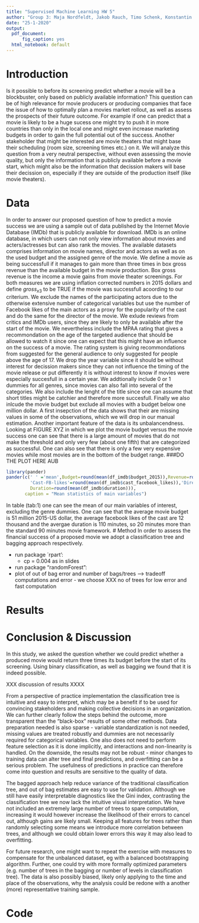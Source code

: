 ```yaml
---
title: "Supervised Machine Learning HW 5"
author: "Group 3: Maja Nordfeldt, Jakob Rauch, Timo Schenk, Konstantin Sommer"
date: "25-1-2020"
output:
  pdf_document:
      fig_caption: yes
  html_notebook: default
---
```


# Introduction
Is it possible to before its screening predict whether a movie will be a blockbuster, only based on publicly available information? This question can be of high relevance for movie producers or producing companies that face the issue of how to optimally plan a movies market rollout, as well as assess the prospects of their future outcome. For example if one can predict that a movie is likely to be a huge sucess one might try to push it in more countries than only in the local one and might even increase marketing budgets in order to gain the full potential out of the success. Another stakeholder that might be interested are movie theaters that might base their scheduling (room size, screening times etc.) on it.
We will analyze this question from a very neutral perspective, without even assessing the movie quality, but only the information that is publicly available before a movie start, which might also be the information that decission makers will base their decission on, especially if they are outside of the production itself (like movie theaters). 


# Data
In order to answer our proposed question of how to predict a movie success we are using a sample out of data published by the Internet Movie Database (IMDb) that is publicly available for download. IMDb is an online database, in which users can not only view information about movies and acters/actresses but can also rank the movies.
The available datasets comprises information on movie names, director and actors as well as on the used budget and the assigned genre of the movie. We define a movie as being successfull if it manages to gain more than three times in box gross revenue than the available budget in the movie production. Box gross revenue is the income a movie gains from movie theater screenings. For both measures we are using inflation corrected numbers in 2015 dollars and define $gross_{x3}$ to be TRUE if the movie was successfull acoording to our criterium.
We exclude the names of the participating actors due to the otherwise extensive number of categorical variables but use the number of Facebook likes of the main actors as a proxy for the popularity of the cast and do the same for the director of the movie. We exlude reviews from critics and IMDb users, since they are likely to only be available after the start of the movie. We nevertheless include the MPAA rating that gives a recommondation on the age of the targeted audience that should be allowed to watch it since one can expect that this might have an influence on the success of a movie. The rating system is giving recommondations from suggested for the general audience to only suggested for people above the age of 17. We drop the year variable since it should be without interest for decission makers since they can not influence the timing of the movie release or put differently it is without interest to know if movies were especially succesfull in a certain year. We addtionally include 0 or 1 dummies for all genres, since movies can also fall into several of the categories. We also include the lenght of the title since one can assume that short titles might be catchier and therefore more succesfull. Finally we also inlcude the movie budget but exclude all movies with a budget below one million dollar.
A first insepction of the data shows that their are missing values in some of the observations, which we will drop in our manual estimation. Another important feature of the data is its unbalancendness. Looking at FIGURE XYZ in which we plot the movie budget versus the movie success one can see that there is a large amount of movies that do not make the threshold and only very few (about one fifth) that are categorized as successful. One can also see that there is only a few very expensive movies while most movies are in the bottom of the budget range.
###DO THE PLOT HERE AUB

```r
library(pander) 
pander(c(' ' ='mean',Budget=round(mean(df_imdb$budget_2015)),Revenue=round(mean(df_imdb$gross_2015)),
         'Cast-FB-likes'=round(mean(df_imdb$cast_facebook_likes)),'Director-FB-likes'=round(mean(df_imdb$director_facebook_likes)),
         Duration=round(mean(df_imdb$duration))),
       caption = "Mean statistics of main variables")

```
In table \ref(tab:1) one can see the mean of our main variables of interest, excluding the genre dummies. One can see that the average movie budget is 51 million 2015-US dollar, the average facebook likes of the cast are 12 thousand and the avergae duration is 110 minutes, so 20 minutes more than the standard 90 minutes movie framework.
# Method
In order to assess the financial success of a proposed movie we adopt a classification tree and bagging approach respectively.

- run package ´rpart':
  - cp = 0.004 as in slides

- run package "randomForest":
- plot of out of bag error and number of bags/trees ---> tradeoff computations and error - we choose XXX no of trees for low error and fast computation




# Results

# Conclusion & Discussion

In this study, we asked the question whether we could predict whether a produced movie would return three times its budget before the start of its screening. Using binary classification, as well as bagging we found that it is indeed possible. 

XXX discussion of results XXXX

From a perspective of practice implementation the classification tree is intuitive and easy to interpret, which may be a benefit if to be used for convincing stakeholders and making collective decisions in an organization. We can further clearly follow the steps behind the outcome, more transparent than the “black-box” results of some other methods. Data preparation needed is also sparse - variable standardization is not needed, missing values are treated robustly and dummies are not necessarily required for categorical variables. One also does not need to perform feature selection as it is done implicitly, and interactions and non-linearity is handled. On the downside, the results may not be robust - minor changes to training data can alter tree and final predictions, and overfitting can be a serious problem. The usefulness of predictions in practice can therefore come into question and results are sensitive to the quality of data. 

The bagged approach help reduce variance of the traditional classification tree, and out of bag estimates are easy to use for validation. Although we still have easily interpretable diagnostics like the Gini index, contrasting the classification tree we now lack the intuitive visual interpretation. We have not included an extremely large number of trees to spare computation, increasing it would however increase the likelihood of their errors to cancel out, although gains are likely small. Keeping all features for trees rather than randomly selecting some means we introduce more correlation between trees, and although we could obtain lower errors this way it may also lead to overfitting. 

For future research, one might want to repeat the exercise with measures to compensate for the unbalanced dataset, eg with a balanced bootstrapping algorithm. Further, one could try with more formally optimized parameters (e.g. number of trees in the bagging or number of levels in classification tree). The data is also possibly biased, likely only applying to the time and place of the observations, why the analysis could be redone with a another (more) representative training sample. 





# Code
```r
```
